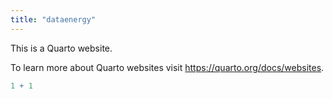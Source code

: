 ```yaml
---
title: "dataenergy"
---
```


This is a Quarto website.

To learn more about Quarto websites visit <https://quarto.org/docs/websites>.

```r
1 + 1
```
